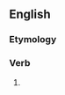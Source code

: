 ==English==

===Etymology===
{{suffix|en|knew|est|nocat=1}}

===Verb===
{{head|en|verb form|cat2=second-person singular forms}}

# {{en-archaic second-person singular past of|know}}